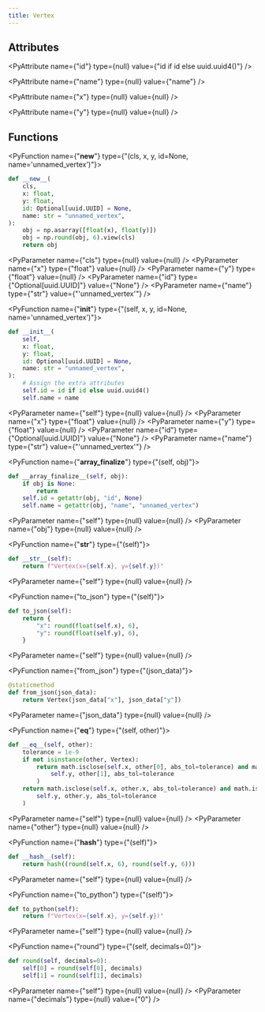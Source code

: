 ```yaml
---
title: Vertex
---
```


## Attributes

<PyAttribute name={"id"} type={null} value={"id if id else uuid.uuid4()"} />

<PyAttribute name={"name"} type={null} value={"name"} />

<PyAttribute name={"x"} type={null} value={null} />

<PyAttribute name={"y"} type={null} value={null} />

## Functions

<PyFunction name={"__new__"} type={"(cls, x, y, id=None, name='unnamed_vertex')"}>

<PySourceCode >

```python
def __new__(
    cls,
    x: float,
    y: float,
    id: Optional[uuid.UUID] = None,
    name: str = "unnamed_vertex",
):
    obj = np.asarray([float(x), float(y)])
    obj = np.round(obj, 6).view(cls)
    return obj
```

</PySourceCode>

<div >

<PyParameter name={"cls"} type={null} value={null} />
<PyParameter name={"x"} type={"float"} value={null} />
<PyParameter name={"y"} type={"float"} value={null} />
<PyParameter name={"id"} type={"Optional[uuid.UUID]"} value={"None"} />
<PyParameter name={"name"} type={"str"} value={"'unnamed_vertex'"} />

</div>

<PyFunctionReturn type={null} />

</PyFunction>

<PyFunction name={"__init__"} type={"(self, x, y, id=None, name='unnamed_vertex')"}>

<PySourceCode >

```python
def __init__(
    self,
    x: float,
    y: float,
    id: Optional[uuid.UUID] = None,
    name: str = "unnamed_vertex",
):
    # Assign the extra attributes
    self.id = id if id else uuid.uuid4()
    self.name = name
```

</PySourceCode>

<div >

<PyParameter name={"self"} type={null} value={null} />
<PyParameter name={"x"} type={"float"} value={null} />
<PyParameter name={"y"} type={"float"} value={null} />
<PyParameter name={"id"} type={"Optional[uuid.UUID]"} value={"None"} />
<PyParameter name={"name"} type={"str"} value={"'unnamed_vertex'"} />

</div>

<PyFunctionReturn type={null} />

</PyFunction>

<PyFunction name={"__array_finalize__"} type={"(self, obj)"}>

<PySourceCode >

```python
def __array_finalize__(self, obj):
    if obj is None:
        return
    self.id = getattr(obj, "id", None)
    self.name = getattr(obj, "name", "unnamed_vertex")
```

</PySourceCode>

<div >

<PyParameter name={"self"} type={null} value={null} />
<PyParameter name={"obj"} type={null} value={null} />

</div>

<PyFunctionReturn type={null} />

</PyFunction>

<PyFunction name={"__str__"} type={"(self)"}>

<PySourceCode >

```python
def __str__(self):
    return f"Vertex(x={self.x}, y={self.y})"
```

</PySourceCode>

<div >

<PyParameter name={"self"} type={null} value={null} />

</div>

<PyFunctionReturn type={null} />

</PyFunction>

<PyFunction name={"to_json"} type={"(self)"}>

<PySourceCode >

```python
def to_json(self):
    return {
        "x": round(float(self.x), 6),
        "y": round(float(self.y), 6),
    }
```

</PySourceCode>

<div >

<PyParameter name={"self"} type={null} value={null} />

</div>

<PyFunctionReturn type={null} />

</PyFunction>

<PyFunction name={"from_json"} type={"(json_data)"}>

<PySourceCode >

```python
@staticmethod
def from_json(json_data):
    return Vertex(json_data["x"], json_data["y"])
```

</PySourceCode>

<div >

<PyParameter name={"json_data"} type={null} value={null} />

</div>

<PyFunctionReturn type={null} />

</PyFunction>

<PyFunction name={"__eq__"} type={"(self, other)"}>

<PySourceCode >

```python
def __eq__(self, other):
    tolerance = 1e-9
    if not isinstance(other, Vertex):
        return math.isclose(self.x, other[0], abs_tol=tolerance) and math.isclose(
            self.y, other[1], abs_tol=tolerance
        )
    return math.isclose(self.x, other.x, abs_tol=tolerance) and math.isclose(
        self.y, other.y, abs_tol=tolerance
    )
```

</PySourceCode>

<div >

<PyParameter name={"self"} type={null} value={null} />
<PyParameter name={"other"} type={null} value={null} />

</div>

<PyFunctionReturn type={null} />

</PyFunction>

<PyFunction name={"__hash__"} type={"(self)"}>

<PySourceCode >

```python
def __hash__(self):
    return hash((round(self.x, 6), round(self.y, 6)))
```

</PySourceCode>

<div >

<PyParameter name={"self"} type={null} value={null} />

</div>

<PyFunctionReturn type={null} />

</PyFunction>

<PyFunction name={"to_python"} type={"(self)"}>

<PySourceCode >

```python
def to_python(self):
    return f"Vertex(x={self.x}, y={self.y})"
```

</PySourceCode>

<div >

<PyParameter name={"self"} type={null} value={null} />

</div>

<PyFunctionReturn type={null} />

</PyFunction>

<PyFunction name={"round"} type={"(self, decimals=0)"}>

<PySourceCode >

```python
def round(self, decimals=0):
    self[0] = round(self[0], decimals)
    self[1] = round(self[1], decimals)
```

</PySourceCode>

<div >

<PyParameter name={"self"} type={null} value={null} />
<PyParameter name={"decimals"} type={null} value={"0"} />

</div>

<PyFunctionReturn type={null} />

</PyFunction>